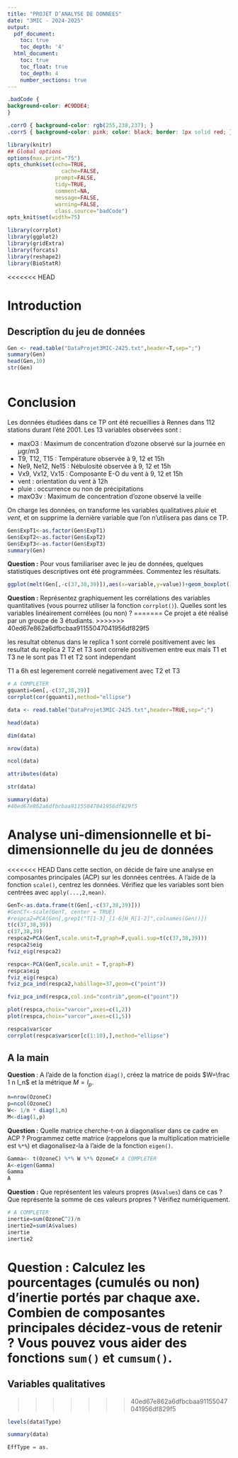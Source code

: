 ```yaml
---
title: "PROJET D’ANALYSE DE DONNEES"
date: "3MIC - 2024-2025"
output:
  pdf_document:
    toc: true
    toc_depth: '4'
  html_document:
    toc: true
    toc_float: true
    toc_depth: 4
    number_sections: true
---
```


```css
.badCode {
background-color: #C9DDE4;
}

.corrO { background-color: rgb(255,238,237); }
.corrS { background-color: pink; color: black; border: 1px solid red; }
```


```r
library(knitr)
## Global options
options(max.print="75")
opts_chunk$set(echo=TRUE,
	             cache=FALSE,
               prompt=FALSE,
               tidy=TRUE,
               comment=NA,
               message=FALSE,
               warning=FALSE,
               class.source="badCode")
opts_knit$set(width=75)
```

```r
library(corrplot)
library(ggplot2)
library(gridExtra)
library(forcats)
library(reshape2)
library(BioStatR)
```

<<<<<<< HEAD

# Introduction

## Descriptîon du jeu de données
```r
Gen <- read.table("DataProjet3MIC-2425.txt",header=T,sep=";")
summary(Gen)
head(Gen,10)
str(Gen)



```

# Conclusion

Les données étudiées dans ce TP ont été recueillies à Rennes dans $112$ stations durant l'été 2001. Les 13 variables observées sont :

+ maxO3 : Maximum de concentration d'ozone observé sur la journée en $\mu$gr/m3
+ T9, T12, T15 : Température observée à 9, 12 et 15h
+ Ne9, Ne12, Ne15 : Nébulosité observée à 9, 12 et 15h
+ Vx9, Vx12, Vx15 : Composante E-O du vent à 9, 12 et 15h
+ vent : orientation du vent à 12h
+ pluie : occurrence ou non de précipitations
+ maxO3v : Maximum de concentration d'ozone observé la veille 

On charge les données, on transforme les variables qualitatives *pluie* et *vent*, et on supprime la dernière variable que l'on n'utilisera pas dans ce TP. 

```r
Gen$ExpT1<-as.factor(Gen$ExpT1)
Gen$ExpT2<-as.factor(Gen$ExpT2)
Gen$ExpT3<-as.factor(Gen$ExpT3)
summary(Gen)   
```


**Question :** Pour vous familiariser avec le jeu de données, quelques statistiques descriptives ont été programmées. Commentez les résultats.


```r
ggplot(melt(Gen[,-c(37,38,39)]),aes(x=variable,y=value))+geom_boxplot()

```

**Question :** Représentez graphiquement les corrélations des
variables quantitatives (vous pourrez utiliser la fonction `corrplot()`).
Quelles sont les variables linéairement corrélées (ou non) ?
=======
Ce projet a été réalisé par un groupe de 3 étudiants.
>>>>>>> 40ed67e862a6dfbcbaa91155047041956df829f5


les resultat obtenus dans le replica 1 sont correlé positivement avec les resultat du replica 2 
T2 et T3 sont correle positivemen entre eux mais T1 et T3 ne le sont pas
T1 et T2 sont independant

T1 a 6h est legerement correlé negativement avec T2 et T3

```r

# A COMPLETER
gquanti=Gen[,-c(37,38,39)]
corrplot(cor(gquanti),method="ellipse")

data <- read.table("DataProjet3MIC-2425.txt",header=TRUE,sep=";")

head(data)

dim(data)

nrow(data)

ncol(data)

attributes(data)

str(data)

summary(data)
#40ed67e862a6dfbcbaa91155047041956df829f5
```


# Analyse uni-dimensionnelle et bi-dimensionnelle du jeu de données

<<<<<<< HEAD
Dans cette section, on décide de faire une analyse en composantes principales (ACP) sur les données centrées. A l'aide de la fonction `scale()`, centrez les données. Vérifiez que les variables sont bien centrées avec `apply(...,2,mean)`.

```r
GenT<-as.data.frame(t(Gen[,-c(37,38,39)]))
#GenCT<-scale(GenT, center = TRUE)
#respca2=PCA(Gen[,grep1("T[1-3]_[1-6]H_R[1-2]",colnames(Gen))])
t(c(37,38,39))
c(37,38,39)
respca2=PCA(GenT,scale.unit=T,graph=F,quali.sup=t(c(37,38,39)))
respca2$eig
fviz_eig(respca2)

respca<-PCA(GenT,scale.unit = T,graph=F)
respca$eig
fviz_eig(respca)
fviz_pca_ind(respca2,habillage=37,geom=c("point"))

fviz_pca_ind(respca,col.ind="contrib",geom=c("point"))

plot(respca,choix="varcor",axes=c(1,2))
plot(respca,choix="varcor",axes=c(1,5))
````

```r
respca$var$cor
corrplot(respca$var$cor[c(1:10),],method="ellipse")

```



## A la main
**Question **: A l'aide de la fonction `diag()`, créez la matrice de poids $W=\frac 1 n I_n$ et la métrique $M=I_p$. 

```r
n=nrow(OzoneC)
p=ncol(OzoneC)
W<- 1/n * diag(1,n)
M<-diag(1,p)

```


**Question :** Quelle matrice cherche-t-on à diagonaliser dans ce cadre en ACP ?
Programmez cette matrice (rappelons que la multiplication matricielle est `%*%`) et diagonalisez-la à l'aide de la fonction `eigen()`.

```r
Gamma<- t(OzoneC) %*% W %*% OzoneC# A COMPLETER
A<-eigen(Gamma) 
Gamma
A
```


**Question :** Que représentent les valeurs propres (`A$values`) dans ce cas ? Que représente la somme de ces valeurs propres ? Vérifiez numériquement. 

```r
# A COMPLETER
inertie=sum(OzoneC^2)/n
inertie2=sum(A$values)
inertie
inertie2
```


**Question :** Calculez les pourcentages (cumulés ou non) d'inertie portés par chaque axe. Combien de composantes principales décidez-vous de retenir ? Vous pouvez vous aider des fonctions `sum()` et `cumsum()`. 
=======
## Variables qualitatives
>>>>>>> 40ed67e862a6dfbcbaa91155047041956df829f5

```r
levels(data$Type)

summary(data)

EffType = as.
```